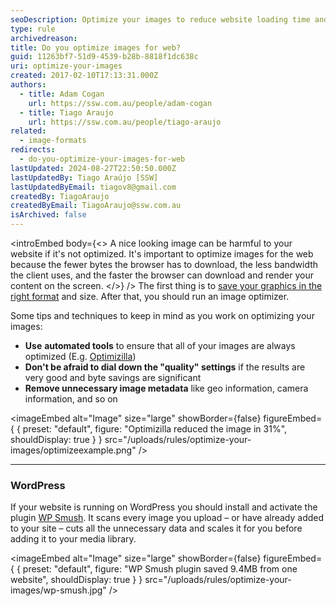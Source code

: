 ```yaml
---
seoDescription: Optimize your images to reduce website loading time and improve user experience by compressing files without sacrificing quality.
type: rule
archivedreason:
title: Do you optimize images for web?
guid: 11263bf7-51d9-4539-b28b-8818f1dc638c
uri: optimize-your-images
created: 2017-02-10T17:13:31.000Z
authors:
  - title: Adam Cogan
    url: https://ssw.com.au/people/adam-cogan
  - title: Tiago Araujo
    url: https://ssw.com.au/people/tiago-araujo
related:
  - image-formats
redirects:
  - do-you-optimize-your-images-for-web
lastUpdated: 2024-08-27T22:50:50.000Z
lastUpdatedBy: Tiago Araújo [SSW]
lastUpdatedByEmail: tiagov8@gmail.com
createdBy: TiagoAraujo
createdByEmail: TiagoAraujo@ssw.com.au
isArchived: false
---
```


<introEmbed
  body={<>
A nice looking image can be harmful to your website if it's not optimized. It's important to optimize images for the web because the fewer bytes the browser has to download, the less bandwidth the client uses, and the faster the browser can download and render your content on the screen.
  </>}
/>
The first thing is to [save your graphics in the right format](/image-formats) and size. After that, you should run an image optimizer.

Some tips and techniques to keep in mind as you work on optimizing your images:

* **Use** **automated tools** to ensure that all of your images are always optimized (E.g. [Optimizilla](https://imagecompressor.com))
* **Don't be afraid to dial down the "quality" settings** if the results are very good and byte savings are significant
* **Remove unnecessary image metadata** like geo information, camera information, and so on


<imageEmbed
  alt="Image"
  size="large"
  showBorder={false}
  figureEmbed={ {
    preset: "default",
    figure: "Optimizilla reduced the image in 31%",
    shouldDisplay: true
  } }
  src="/uploads/rules/optimize-your-images/optimizeexample.png"
/>


---

### WordPress

If your website is running on WordPress you should install and activate the plugin [WP Smush](https://wordpress.org/plugins/wp-smushit). It scans every image you upload – or have already added to your site – cuts all the unnecessary data and scales it for you before adding it to your media library.


<imageEmbed
  alt="Image"
  size="large"
  showBorder={false}
  figureEmbed={ {
    preset: "default",
    figure: "WP Smush plugin saved 9.4MB from one website",
    shouldDisplay: true
  } }
  src="/uploads/rules/optimize-your-images/wp-smush.jpg"
/>
